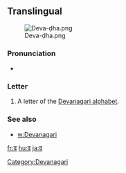 {{also|ढ़|द|ट}}
==Translingual==
[[File:Deva-ḍha.png|thumb]]

===Pronunciation===
* {{IPA|/ɖʱə/|lang=mul}}

===Letter===
{{mul-deva|ḍa}}

# A letter of the [[Devanagari alphabet]].

===See also===
* [[w:Devanagari]]

[[Category:Devanagari]]

[[fr:ढ]]
[[hu:ढ]]
[[ja:ढ]]
